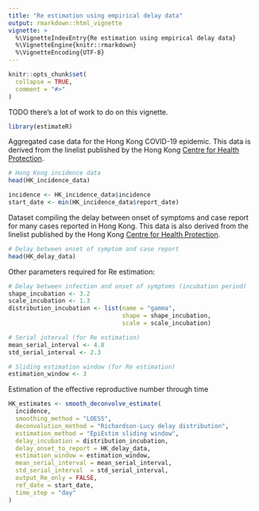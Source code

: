 ```yaml
---
title: "Re estimation using empirical delay data"
output: rmarkdown::html_vignette
vignette: >
  %\VignetteIndexEntry{Re estimation using empirical delay data}
  %\VignetteEngine{knitr::rmarkdown}
  %\VignetteEncoding{UTF-8}
---
```


```r
knitr::opts_chunk$set(
  collapse = TRUE,
  comment = "#>"
)
```

TODO there's a lot of work to do on this vignette.

```r
library(estimateR)
```

Aggregated case data for the Hong Kong COVID-19 epidemic.
This data is derived from the linelist published by the Hong Kong [Centre for Health Protection](https://www.chp.gov.hk).
```r
# Hong Kong incidence data
head(HK_incidence_data)

incidence <- HK_incidence_data$incidence
start_date <- min(HK_incidence_data$report_date)
```

Dataset compiling the delay between onset of symptoms and case report for many cases reported in Hong Kong.
This data is also derived from the linelist published by the Hong Kong [Centre for Health Protection](https://www.chp.gov.hk).
```r
# Delay between onset of symptom and case report
head(HK_delay_data)
```

Other parameters required for Re estimation:
```r
# Delay between infection and onset of symptoms (incubation period)
shape_incubation <- 3.2
scale_incubation <- 1.3
distribution_incubation <- list(name = "gamma", 
                                shape = shape_incubation, 
                                scale = scale_incubation)

# Serial interval (for Re estimation)
mean_serial_interval <- 4.8
std_serial_interval <- 2.3

# Sliding estimation window (for Re estimation)
estimation_window <- 3
```

Estimation of the effective reproductive number through time
```r
HK_estimates <- smooth_deconvolve_estimate(
  incidence,
  smoothing_method = "LOESS",
  deconvolution_method = "Richardson-Lucy delay distribution",
  estimation_method = "EpiEstim sliding window",
  delay_incubation = distribution_incubation,
  delay_onset_to_report = HK_delay_data,
  estimation_window = estimation_window,
  mean_serial_interval = mean_serial_interval,
  std_serial_interval  = std_serial_interval,
  output_Re_only = FALSE,
  ref_date = start_date,
  time_step = "day"
)
```
